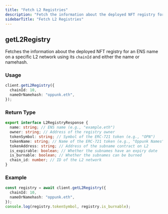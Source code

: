 ```yaml
---
title: "Fetch L2 Registries"
description: "Fetch the information about the deployed NFT registry for an ENS name on a specific L2 network."
sidebarTitle: "Fetch L2 Registries"
---
```


## getL2Registry

Fetches the information about the deployed NFT registry for an ENS name on a specific L2 network using its `chainId` and either the name or namehash.

### Usage

```typescript
client.getL2Registry({
  chainId: 10,
  nameOrNamehash: "oppunk.eth",
});
```

### Return Type

```typescript
export interface L2RegistryResponse {
  name: string; // ENS name (e.g., "example.eth")
  owner: string; // Address of the registry owner
  tokenSymbol: string; // Symbol of the ERC-721 token (e.g., "OPN")
  tokenName: string; // Name of the ERC-721 token (e.g., "Oppunk Names")
  tokenAddress: string; // Address of the subname contract on L2
  is_expirable: boolean; // Whether the subnames have an expiry date
  is_burnable: boolean; // Whether the subnames can be burned
  chain_id: number; // ID of the L2 network
}
```

### Example

```typescript
const registry = await client.getL2Registry({
  chainId: 10,
  nameOrNamehash: "oppunk.eth",
});
console.log(registry.tokenSymbol, registry.is_burnable);
```
